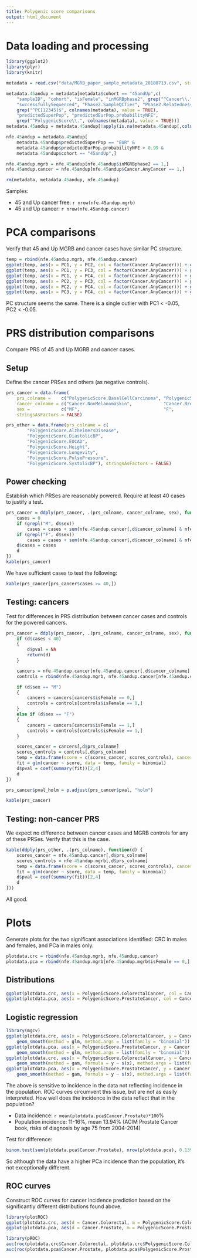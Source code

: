 ```yaml
---
title: Polygenic score comparisons
output: html_document
---
```


# Data loading and processing
```r
library(ggplot2)
library(plyr)
library(knitr)

metadata = read.csv("data/MGRB_paper_sample_metadata_20180713.csv", stringsAsFactors = FALSE)

metadata.45andup = metadata[metadata$cohort == "45andUp",c(
    "sampleID", "cohort", "isFemale", "inMGRBphase2", grep("^Cancer\\.", colnames(metadata), value = TRUE), 
    "successfullySequenced", "Phase2.SampleQCTier", "Phase2.RelatednessDropped", 
    grep("^PC[12345]$", colnames(metadata), value = TRUE),
    "predictedSuperPop", "predictedEurPop.probabilityNFE",
    grep("^PolygenicScore\\.", colnames(metadata), value = TRUE))]
metadata.45andup = metadata.45andup[!apply(is.na(metadata.45andup[,colnames(metadata.45andup) != "Cancer.AgeWithoutCancerYears"]), 1, any),]

nfe.45andup = metadata.45andup[
    metadata.45andup$predictedSuperPop == "EUR" & 
    metadata.45andup$predictedEurPop.probabilityNFE > 0.99 &
    metadata.45andup$cohort == "45andUp",]

nfe.45andup.mgrb = nfe.45andup[nfe.45andup$inMGRBphase2 == 1,]
nfe.45andup.cancer = nfe.45andup[nfe.45andup$Cancer.AnyCancer == 1,]

rm(metadata, metadata.45andup, nfe.45andup)
```
Samples:

* 45 and Up cancer free: `r nrow(nfe.45andup.mgrb)`
* 45 and Up cancer: `r nrow(nfe.45andup.cancer)`


# PCA comparisons
Verify that 45 and Up MGRB and cancer cases have similar PC structure.
```r
temp = rbind(nfe.45andup.mgrb, nfe.45andup.cancer)
ggplot(temp, aes(x = PC1, y = PC2, col = factor(Cancer.AnyCancer))) + geom_point()
ggplot(temp, aes(x = PC1, y = PC3, col = factor(Cancer.AnyCancer))) + geom_point()
ggplot(temp, aes(x = PC1, y = PC4, col = factor(Cancer.AnyCancer))) + geom_point()
ggplot(temp, aes(x = PC2, y = PC3, col = factor(Cancer.AnyCancer))) + geom_point()
ggplot(temp, aes(x = PC2, y = PC4, col = factor(Cancer.AnyCancer))) + geom_point()
ggplot(temp, aes(x = PC3, y = PC4, col = factor(Cancer.AnyCancer))) + geom_point()
```

PC structure seems the same.  There is a single outlier with PC1 < -0.05, PC2 < -0.05.

# PRS distribution comparisons
Compare PRS of 45 and Up MGRB and cancer cases.

## Setup

Define the cancer PRSes and others (as negative controls).
```r
prs_cancer = data.frame(
    prs_colname =    c("PolygenicScore.BasalCellCarcinoma", "PolygenicScore.BreastCancer", "PolygenicScore.ColorectalCancer", "PolygenicScore.Melanoma", "PolygenicScore.ProstateCancer", "PolygenicScore.SquamousCellCarcinoma"),
    cancer_colname = c("Cancer.NonMelanomaSkin",            "Cancer.Breast",               "Cancer.Colorectal",               "Cancer.Melanoma",         "Cancer.Prostate",               "Cancer.NonMelanomaSkin"),
    sex =            c("MF",                                "F",                           "MF",                              "MF",                      "M",                             "MF"),
    stringsAsFactors = FALSE)

prs_other = data.frame(prs_colname = c(
        "PolygenicScore.AlzheimersDisease",
        "PolygenicScore.DiastolicBP",
        "PolygenicScore.EOCAD",
        "PolygenicScore.Height",
        "PolygenicScore.Longevity",
        "PolygenicScore.PulsePressure",
        "PolygenicScore.SystolicBP"), stringsAsFactors = FALSE)
```

## Power checking
Establish which PRSes are reasonably powered.  Require at least 40 cases to justify a test.
```r
prs_cancer = ddply(prs_cancer, .(prs_colname, cancer_colname, sex), function(d) {
    cases = 0
    if (grepl("M", d$sex))
        cases = cases + sum(nfe.45andup.cancer[,d$cancer_colname] & nfe.45andup.cancer$isFemale == 0)
    if (grepl("F", d$sex))
        cases = cases + sum(nfe.45andup.cancer[,d$cancer_colname] & nfe.45andup.cancer$isFemale == 1)
    d$cases = cases
    d
})
kable(prs_cancer)
```

We have sufficient cases to test the following:

```r
kable(prs_cancer[prs_cancer$cases >= 40,])
```

## Testing: cancers
Test for differences in PRS distribution between cancer cases and controls for the powered cancers.
```r
prs_cancer = ddply(prs_cancer, .(prs_colname, cancer_colname, sex), function(d) {
    if (d$cases < 40)
    {
        d$pval = NA
        return(d)
    }

    cancers = nfe.45andup.cancer[nfe.45andup.cancer[,d$cancer_colname] == 1,]
    controls = rbind(nfe.45andup.mgrb, nfe.45andup.cancer[nfe.45andup.cancer[,d$cancer_colname] == 0,])

    if (d$sex == "M")
    {
        cancers = cancers[cancers$isFemale == 0,]
        controls = controls[controls$isFemale == 0,]
    }
    else if (d$sex == "F")
    {
        cancers = cancers[cancers$isFemale == 1,]
        controls = controls[controls$isFemale == 1,]
    }

    scores_cancer = cancers[,d$prs_colname]
    scores_controls = controls[,d$prs_colname]
    temp = data.frame(score = c(scores_cancer, scores_controls), cancer = rep(c(1, 0), c(nrow(cancers), nrow(controls))))
    fit = glm(cancer ~ score, data = temp, family = binomial)
    d$pval = coef(summary(fit))[2,4]
    d
})

prs_cancer$pval_holm = p.adjust(prs_cancer$pval, "holm")

kable(prs_cancer)
```

## Testing: non-cancer PRS
We expect no difference between cancer cases and MGRB controls for any of these PRSes.  Verify that this is the case.
```r
kable(ddply(prs_other, .(prs_colname), function(d) {
    scores_cancer = nfe.45andup.cancer[,d$prs_colname]
    scores_controls = nfe.45andup.mgrb[,d$prs_colname]
    temp = data.frame(score = c(scores_cancer, scores_controls), cancer = rep(c(1, 0), c(length(scores_cancer), length(scores_controls))))
    fit = glm(cancer ~ score, data = temp, family = binomial)
    d$pval = coef(summary(fit))[2,4]
    d
}))
```

All good.


# Plots

Generate plots for the two significant associations identified: CRC in males and females, and PCa in males only.

```r
plotdata.crc = rbind(nfe.45andup.mgrb, nfe.45andup.cancer)
plotdata.pca = rbind(nfe.45andup.mgrb[nfe.45andup.mgrb$isFemale == 0,], nfe.45andup.cancer[nfe.45andup.cancer$isFemale == 0,])
```

## Distributions
```r
ggplot(plotdata.crc, aes(x = PolygenicScore.ColorectalCancer, col = Cancer.Colorectal == 1)) + stat_ecdf()
ggplot(plotdata.pca, aes(x = PolygenicScore.ProstateCancer, col = Cancer.Prostate == 1)) + stat_ecdf()
```

## Logistic regression
```r
library(mgcv)
ggplot(plotdata.crc, aes(x = PolygenicScore.ColorectalCancer, y = Cancer.Colorectal)) + 
    geom_smooth(method = glm, method.args = list(family = "binomial"))
ggplot(plotdata.pca, aes(x = PolygenicScore.ProstateCancer, y = Cancer.Prostate)) + 
    geom_smooth(method = glm, method.args = list(family = "binomial"))
ggplot(plotdata.crc, aes(x = PolygenicScore.ColorectalCancer, y = Cancer.Colorectal)) + 
    geom_smooth(method = gam, formula = y ~ s(x), method.args = list(family = "binomial"))
ggplot(plotdata.pca, aes(x = PolygenicScore.ProstateCancer, y = Cancer.Prostate)) + 
    geom_smooth(method = gam, formula = y ~ s(x), method.args = list(family = "binomial"))
```

The above is sensitive to incidence in the data not reflecting incidence in the population.  ROC curves circumvent this issue, but are not as easily interpreted.  How well does the incidence in the data reflect that in the population?

* Data incidence: `r mean(plotdata.pca$Cancer.Prostate)*100`%
* Population incidence: 11-16%, mean 13.94% (ACIM Prostate Cancer book, risks of diagnosis by age 75 from 2004-2014)

Test for difference: 
```r
binom.test(sum(plotdata.pca$Cancer.Prostate), nrow(plotdata.pca), 0.1394)
```

So although the data have a higher PCa incidence than the population, it's not exceptionally different.


## ROC curves
Construct ROC curves for cancer incidence prediction based on the significantly different distributions found above.
```r
library(plotROC)
ggplot(plotdata.crc, aes(d = Cancer.Colorectal, m = PolygenicScore.ColorectalCancer)) + geom_roc() + geom_abline(intercept = 0, slope = 1)
ggplot(plotdata.pca, aes(d = Cancer.Prostate, m = PolygenicScore.ProstateCancer)) + geom_roc() + geom_abline(intercept = 0, slope = 1)
```

```r
library(pROC)
auc(roc(plotdata.crc$Cancer.Colorectal, plotdata.crc$PolygenicScore.ColorectalCancer))
auc(roc(plotdata.pca$Cancer.Prostate, plotdata.pca$PolygenicScore.ProstateCancer))
```
